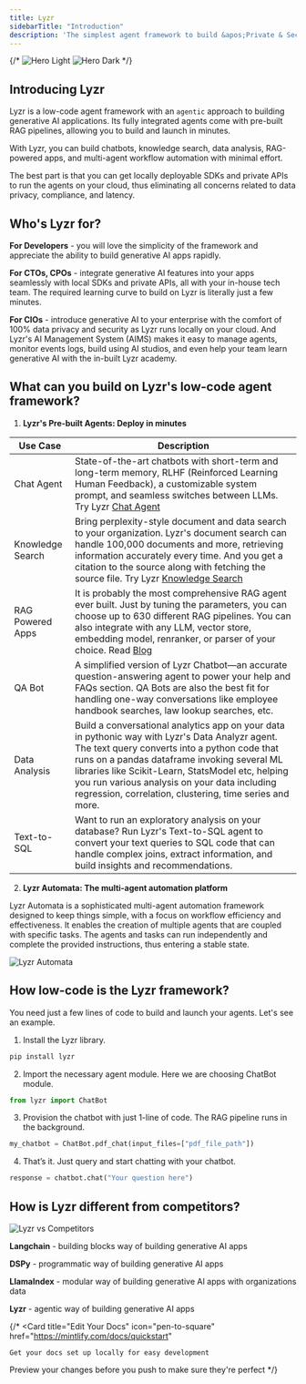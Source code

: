 ```yaml
---
title: Lyzr
sidebarTitle: "Introduction"
description: 'The simplest agent framework to build &apos;Private & Secure&apos; GenAI apps faster'
---
```


{/* <img
  className="block dark:hidden"
  src="/images/hero-light.svg"
  alt="Hero Light"
/>
<img
  className="hidden dark:block"
  src="/images/hero-dark.svg"
  alt="Hero Dark"
/> */}

## Introducing Lyzr

Lyzr is a low-code agent framework with an `agentic` approach to building generative AI applications. Its fully integrated agents come with pre-built RAG pipelines, allowing you to build and launch in minutes. 

With Lyzr, you can build chatbots, knowledge search, data analysis, RAG-powered apps, and multi-agent workflow automation with minimal effort. 

The best part is that you can get locally deployable SDKs and private APIs to run the agents on your cloud, thus eliminating all concerns related to data privacy, compliance, and latency.

## Who's Lyzr for?
**For Developers** - you will love the simplicity of the framework and appreciate the ability to build generative AI apps rapidly.

**For CTOs, CPOs** - integrate generative AI features into your apps seamlessly with local SDKs and private APIs, all with your in-house tech team. The required learning curve to build on Lyzr is literally just a few minutes.

**For CIOs** - introduce generative AI to your enterprise with the comfort of 100% data privacy and security as Lyzr runs locally on your cloud. And Lyzr's AI Management System (AIMS) makes it easy to manage agents, monitor events logs, build using AI studios, and even help your team learn generative AI with the in-built Lyzr academy.

## What can you build on Lyzr's low-code agent framework?
1. **Lyzr's Pre-built Agents: Deploy in minutes**

| Use Case         | Description                                                                                                                                                                                                                                                                                                                                                      |
| ---------------- | ---------------------------------------------------------------------------------------------------------------------------------------------------------------------------------------------------------------------------------------------------------------------------------------------------------------------------------------------------------------- |
| Chat Agent       | State-of-the-art chatbots with short-term and long-term memory, RLHF (Reinforced Learning Human Feedback), a customizable system prompt, and seamless switches between LLMs. Try Lyzr [Chat Agent](https://chatagent.lyzr.ai/)                                                                                                                                   |
| Knowledge Search | Bring perplexity-style document and data search to your organization. Lyzr's document search can handle 100,000 documents and more, retrieving information accurately every time. And you get a citation to the source along with fetching the source file. Try Lyzr [Knowledge Search](https://knowledgebase.lyzr.ai/)                                          |
| RAG Powered Apps | It is probably the most comprehensive RAG agent ever built. Just by tuning the parameters, you can choose up to 630 different RAG pipelines. You can also integrate with any LLM, vector store, embedding model, renranker, or parser of your choice. Read [Blog](https://www.lyzr.ai/how-to-build-a-state-of-the-art-sota-rag-engine/)                          |
| QA Bot           | A simplified version of Lyzr Chatbot—an accurate question-answering agent to power your help and FAQs section. QA Bots are also the best fit for handling one-way conversations like employee handbook searches, law lookup searches, etc.                                                                                                                       |
| Data Analysis    | Build a conversational analytics app on your data in pythonic way with Lyzr's Data Analyzr agent. The text query converts into a python code that runs on a pandas dataframe invoking several ML libraries like Scikit-Learn, StatsModel etc, helping you run various analysis on your data including regression, correlation, clustering, time series and more. |
| Text-to-SQL      | Want to run an exploratory analysis on your database? Run Lyzr's Text-to-SQL agent to convert your text queries to SQL code that can handle complex joins, extract information, and build insights and recommendations.                                                                                                                                          |

2. **Lyzr Automata: The multi-agent automation platform**

Lyzr Automata is a sophisticated multi-agent automation framework designed to keep things simple, with a focus on workflow efficiency and effectiveness. It enables the creation of multiple agents that are coupled with specific tasks. The agents and tasks can run independently and complete the provided instructions, thus entering a stable state.

![Lyzr Automata](./assets/images/introduction/lyzr-automata-chart.png)


## How low-code is the Lyzr framework?
You need just a few lines of code to build and launch your agents. Let's see an example.
1. Install the Lyzr library.
```bash
pip install lyzr
```
2. Import the necessary agent module. Here we are choosing ChatBot module.
```python
from lyzr import ChatBot
```
3. Provision the chatbot with just 1-line of code. The RAG pipeline runs in the background.
```python
my_chatbot = ChatBot.pdf_chat(input_files=["pdf_file_path"])
```
4. That’s it. Just query and start chatting with your chatbot. 
```python
response = chatbot.chat("Your question here")
```

## How is Lyzr different from competitors?

![Lyzr vs Competitors](./assets/images/introduction/how-different.png)

**Langchain** - building blocks way of building generative AI apps

**DSPy** - programmatic way of building generative AI apps

**LlamaIndex** - modular way of building generative AI apps with organizations data

**Lyzr** - agentic way of building generative AI apps


{/* <CardGroup cols={2}>
  <Card
    title="Edit Your Docs"
    icon="pen-to-square"
    href="https://mintlify.com/docs/quickstart"
  >
    Get your docs set up locally for easy development
  </Card>
  <Card
    title="Preview Changes"
    icon="image"
    href="https://mintlify.com/docs/development"
  >
    Preview your changes before you push to make sure they're perfect
  </Card>
</CardGroup> */}